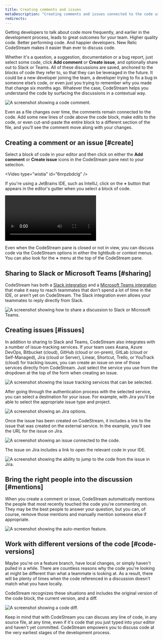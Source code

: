 ```yaml
---
title: Creating comments and issues
metaDescription: "Creating comments and issues connected to the code using New Relic CodeStream."
redirects:
---
```











Getting developers to talk about code more frequently, and earlier in the development process, leads to great outcomes for your team. Higher quality code. Better performing code. And happier developers. New Relic CodeStream makes it easier than ever to discuss code. 

Whether it's a question, a suggestion, documentation or a bug report, just select some code, click **Add comment** or **Create issue**, and optionally share out to Slack or Teams. All of these discussions are saved, anchored to the blocks of code they refer to, so that they can be leveraged in the future. It could be a new developer joining the team, a developer trying to fix a bug in someone else’s code, or even just you trying to remember why you made that change six months ago. Whatever the case, CodeStream helps you understand the code by surfacing the discussions in a contextual way.

<img
  title="Code comment"
  alt="A screenshot showing a code comment."
  src={codestreamCommentGutterIcon}
/>

Even as a file changes over time, the comments remain connected to the code. Add some new lines of code above the code block, make edits to the code, or even cut-and-paste the entire block to a different section of the file, and you’ll see the comment move along with your changes.

## Creating a comment or an issue [#create]

Select a block of code in your editor and then click on either the **Add comment** or **Create issue** icons in the CodeStream pane next to your selection.

<Video
  type="wistia"
  id=”6nrpzbdclg"
/>

If you're using a JetBrains IDE, such as IntelliJ, click on the **+** button that appears in the editor's gutter when you select a block of code.

<Video
  type="wistia"
  id="xortx4hitk"
/>

Even when the CodeStream pane is closed or not in view, you can discuss code via the CodeStream options in either the lightbulb or context menus. You can also look for the **+** menu at the top of the CodeStream pane.

## Sharing to Slack or Microsoft Teams [#sharing]

CodeStream has both a [Slack integration](slack-integration) and a [Microsoft Teams integration](msteams-integration) that make it easy to reach teammates that don’t spend a lot of time in the IDE, or aren’t yet on CodeStream. The Slack integration even allows your teammates to reply directly from Slack.

<img
  title="Sharing to Slack or Teams"
  alt="A screenshot showing how to share a discussion to Slack or Microsoft Teams."
  src={codestreamSharingOptions}
/>

## Creating issues [#issues]

In addition to sharing to Slack and Teams, CodeStream also integrates with a number of issue-tracking services. If your team uses Asana, Azure DevOps, Bitbucket (cloud), GitHub (cloud or on-prem), GitLab (cloud or Self-Managed), Jira (cloud or Server), Linear, Shortcut, Trello, or YouTrack (cloud) for tracking issues, you can create an issue on one of those services directly from CodeStream. Just select the service you use from the dropdown at the top of the form when creating an issue.

<img
  title="Issue tracking services"
  alt="A screenshot showing the issue tracking services that can be selected."
  src={codestreamIssueTrackingIntegrations}
/>

After going through the authentication process with the selected service, you can select a destination for your issue. For example, with Jira you'll be able to select the appropriate issue type and project.

<img
  title="Jira options"
  alt="A screenshot showing an Jira options."
  src={codestreamNewIssueJiraOptions}
/>

Once the issue has been created on CodeStream, it includes a link to the issue that was created on the external service. In the example, you'll see the URL for the issue on Jira.

<img
  title="An issue connected to the code."
  alt="A screenshot showing an issue connected to the code."
  src={codestreamIssueExample}
/>

The issue on Jira includes a link to open the relevant code in your IDE.

<img
  title="Open in IDE from Jira"
  alt="A screenshot showing the ability to jump to the code from the issue in Jira."
  src={codestreamCodestreamIssueonJira}
/>

## Bring the right people into the discussion [#mentions]

When you create a comment or issue, CodeStream automatically mentions the people that most recently touched the code you're commenting on. They may be the best people to answer your question, but you can, of course, remove those mentions and manually mention someone else if appropriate.

<img
  title="auto-mention"
  alt="A screenshot showing the auto-mention feature."
  src={codestreamComposeCodemark}
/>

## Work with different versions of the code [#code-versions]

Maybe you're on a feature branch, have local changes, or simply haven't pulled in a while. There are countless reasons why the code you're looking at might be different than what a teammate is looking at. As a result, there will be plenty of times when the code referenced in a discussion doesn't match what you have locally.

CodeStream recognizes these situations and includes the original version of the code block, the current version, and a diff.

<img
  title="version diff"
  alt="A screenshot showing a code diff."
  src={codestreamCodemarkWithCodeDiff}
/>

Keep in mind that with CodeStream you can discuss any line of code, in any source file, at any time, even if it's code that you just typed into your editor and haven't yet committed. CodeStream empowers you to discuss code at the very earliest stages of the development process.